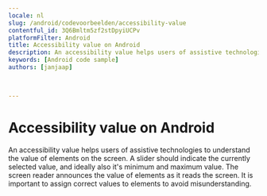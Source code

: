 ```yaml
---
locale: nl
slug: /android/codevoorbeelden/accessibility-value
contentful_id: 3Q6Bmltm5zf2stDpyiUCPv
platformFilter: Android
title: Accessibility value on Android
description: An accessibility value helps users of assistive technologies to understand the value of elements on the screen.
keywords: [Android code sample]
authors: [janjaap]


	
---
```


# Accessibility value on Android

An accessibility value helps users of assistive technologies to understand the value of elements on the screen. A slider should indicate the currently selected value, and ideally also it's minimum and maximum value. The screen reader announces the value of elements as it reads the screen. It is important to assign correct values to elements to avoid misunderstanding.

<CodeSample id="accessibility-value" locale="nl" platform="android"/>